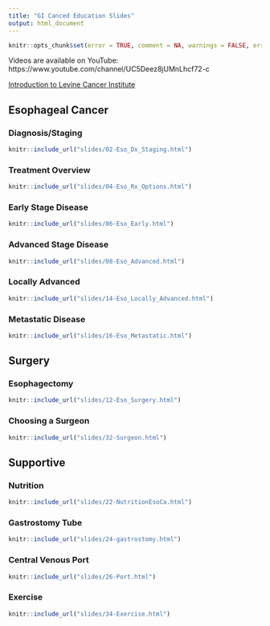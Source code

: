 ```yaml
---
title: "GI Canced Education Slides"
output: html_document
---
```


```r
knitr::opts_chunk$set(error = TRUE, comment = NA, warnings = FALSE, errors = FALSE, messages = FALSE, tidy = FALSE, echo = FALSE)
```

Videos are available on YouTube: https://www.youtube.com/channel/UC5Deez8jUMnLhcf72-c

[Introduction to Levine Cancer Institute](slides/01-intro_LCI.html)



## Esophageal Cancer {.tabset}

### Diagnosis/Staging

```r
knitr::include_url("slides/02-Eso_Dx_Staging.html")
```

### Treatment Overview

```r
knitr::include_url("slides/04-Eso_Rx_Options.html")
```


### Early Stage Disease

```r
knitr::include_url("slides/06-Eso_Early.html")
```

### Advanced Stage Disease
```r
knitr::include_url("slides/08-Eso_Advanced.html")
```

### Locally Advanced
```r
knitr::include_url("slides/14-Eso_Locally_Advanced.html")
```

### Metastatic Disease
```r
knitr::include_url("slides/16-Eso_Metastatic.html")
```


## Surgery {.tabset}

### Esophagectomy

```r
knitr::include_url("slides/12-Eso_Surgery.html")
```

### Choosing a Surgeon
```r
knitr::include_url("slides/32-Surgeon.html")
```



## Supportive {.tabset}

### Nutrition

```r
knitr::include_url("slides/22-NutritionEsoCa.html")
```

### Gastrostomy Tube

```r
knitr::include_url("slides/24-gastrostomy.html")
```


### Central Venous Port

```r
knitr::include_url("slides/26-Port.html")
```


### Exercise

```r
knitr::include_url("slides/34-Exercise.html")
```
